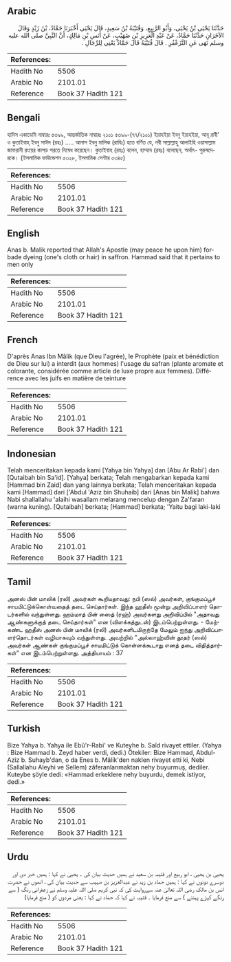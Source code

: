 ## Arabic


<div dir="rtl" lang="ar" style={{fontSize:'larger',backgroundColor:'#f8f9fa',padding:20}}>
حَدَّثَنَا يَحْيَى بْنُ يَحْيَى، وَأَبُو الرَّبِيعِ، وَقُتَيْبَةُ بْنُ سَعِيدٍ، قَالَ يَحْيَى أَخْبَرَنَا حَمَّادُ، بْنُ زَيْدٍ وَقَالَ الآخَرَانِ حَدَّثَنَا حَمَّادٌ، عَنْ عَبْدِ الْعَزِيزِ بْنِ صُهَيْبٍ، عَنْ أَنَسِ بْنِ مَالِكٍ، أَنَّ النَّبِيَّ صلى الله عليه وسلم نَهَى عَنِ التَّزَعْفُرِ ‏.‏ قَالَ قُتَيْبَةُ قَالَ حَمَّادٌ يَعْنِي لِلرِّجَالِ ‏.‏
</div>
<div style={{backgroundColor:'#f8f9fa',padding:20, marginBottom: 10}}><table> <thead> <tr> <th>References:</th> <th></th> </tr> </thead> <tbody><tr><td>Hadith No</td><td>5506</td></tr><tr><td>Arabic No</td><td>2101.01</td></tr><tr><td>Reference</td><td>Book 37 Hadith 121</td></tr></tbody></table></div>

## Bengali


<div dir="ltr" lang="bn" style={{fontSize:'larger',backgroundColor:'#f8f9fa',padding:20}}>
হাদিস একাডেমি নাম্বারঃ ৫৩৯৯, আন্তর্জাতিক নাম্বারঃ ২১০১ ৫৩৯৯-(৭৭/২১০১) ইয়াহইয়া ইবনু ইয়াহইয়া, আবূ রাবী’ ও কুতাইবাহ্ ইবনু সাঈদ (রহঃ) ..... আনাস ইবনু মালিক (রাযিঃ) হতে বর্ণিত যে, নবী সাল্লাল্লাহু আলাইহি ওয়াসাল্লাম জাফরানী রংয়ের কাপড় পরতে নিষেধ করেছেন। কুতাইবাহ (রহঃ) বলেন, হাম্মাদ (রহঃ) বলেছেন, অর্থাৎ- পুরুষদেরকে। (ইসলামিক ফাউন্ডেশন ৫৩২৮, ইসলামিক সেন্টার ৫৩৪৫)
</div>
<div style={{backgroundColor:'#f8f9fa',padding:20, marginBottom: 10}}><table> <thead> <tr> <th>References:</th> <th></th> </tr> </thead> <tbody><tr><td>Hadith No</td><td>5506</td></tr><tr><td>Arabic No</td><td>2101.01</td></tr><tr><td>Reference</td><td>Book 37 Hadith 121</td></tr></tbody></table></div>

## English


<div dir="ltr" lang="en" style={{fontSize:'larger',backgroundColor:'#f8f9fa',padding:20}}>
Anas b. Malik reported that Allah's Apostle (may peace he upon him) forbade dyeing (one's cloth or hair) in saffron. Hammad said that it pertains to men only
</div>
<div style={{backgroundColor:'#f8f9fa',padding:20, marginBottom: 10}}><table> <thead> <tr> <th>References:</th> <th></th> </tr> </thead> <tbody><tr><td>Hadith No</td><td>5506</td></tr><tr><td>Arabic No</td><td>2101.01</td></tr><tr><td>Reference</td><td>Book 37 Hadith 121</td></tr></tbody></table></div>

## French


<div dir="ltr" lang="fr" style={{fontSize:'larger',backgroundColor:'#f8f9fa',padding:20}}>
D'après Anas Ibn Mâlik (que Dieu l'agrée), le Prophète (paix et bénédiction de Dieu sur lui) a interdit (aux hommes) l'usage du safran (plante aromate et colorante, considérée comme article de luxe propre aux femmes). Différence avec les juifs en matière de teinture
</div>
<div style={{backgroundColor:'#f8f9fa',padding:20, marginBottom: 10}}><table> <thead> <tr> <th>References:</th> <th></th> </tr> </thead> <tbody><tr><td>Hadith No</td><td>5506</td></tr><tr><td>Arabic No</td><td>2101.01</td></tr><tr><td>Reference</td><td>Book 37 Hadith 121</td></tr></tbody></table></div>

## Indonesian


<div dir="ltr" lang="id" style={{fontSize:'larger',backgroundColor:'#f8f9fa',padding:20}}>
Telah menceritakan kepada kami [Yahya bin Yahya] dan [Abu Ar Rabi'] dan [Qutaibah bin Sa'id]. [Yahya] berkata; Telah mengabarkan kepada kami [Hammad bin Zaid] dan yang lainnya berkata; Telah menceritakan kepada kami [Hammad] dari ['Abdul 'Aziz bin Shuhaib] dari [Anas bin Malik] bahwa Nabi shallallahu 'alaihi wasallam melarang mencelup dengan Za'faran (warna kuning). [Qutaibah] berkata; [Hammad] berkata; 'Yaitu bagi laki-laki
</div>
<div style={{backgroundColor:'#f8f9fa',padding:20, marginBottom: 10}}><table> <thead> <tr> <th>References:</th> <th></th> </tr> </thead> <tbody><tr><td>Hadith No</td><td>5506</td></tr><tr><td>Arabic No</td><td>2101.01</td></tr><tr><td>Reference</td><td>Book 37 Hadith 121</td></tr></tbody></table></div>

## Tamil


<div dir="ltr" lang="ta" style={{fontSize:'larger',backgroundColor:'#f8f9fa',padding:20}}>
அனஸ் பின் மாலிக் (ரலி) அவர்கள் கூறியதாவது: நபி (ஸல்) அவர்கள், குங்குமப்பூச் சாயமிட்டுக்கொள்வதைத் தடை செய்தார்கள். இந்த ஹதீஸ் மூன்று அறிவிப்பாளர் தொடர்களில் வந்துள்ளது. ஹம்மாத் பின் ஸைத் (ரஹ்) அவர்களது அறிவிப்பில் "அதாவது ஆண்களுக்குத் தடை செய்தார்கள்" என (விளக்கத்துடன்) இடம்பெற்றுள்ளது. - மேற்கண்ட ஹதீஸ் அனஸ் பின் மாலிக் (ரலி) அவர்களிடமிருந்தே மேலும் ஐந்து அறிவிப்பாளர்தொடர்கள் வழியாகவும் வந்துள்ளது. அவற்றில் "அல்லாஹ்வின் தூதர் (ஸல்) அவர்கள் ஆண்கள் குங்குமப்பூச் சாயமிட்டுக் கொள்ளக்கூடாது எனத் தடை விதித்தார்கள்" என இடம்பெற்றுள்ளது. அத்தியாயம் : 37
</div>
<div style={{backgroundColor:'#f8f9fa',padding:20, marginBottom: 10}}><table> <thead> <tr> <th>References:</th> <th></th> </tr> </thead> <tbody><tr><td>Hadith No</td><td>5506</td></tr><tr><td>Arabic No</td><td>2101.01</td></tr><tr><td>Reference</td><td>Book 37 Hadith 121</td></tr></tbody></table></div>

## Turkish


<div dir="ltr" lang="tr" style={{fontSize:'larger',backgroundColor:'#f8f9fa',padding:20}}>
Bize Yahya b. Yahya ile Ebû'r-Rabi' ve Kuteyhe b. Saîd rivayet ettiler. (Yahya : Bize Hammad b. Zeyd haber verdi, dedi.) Ötekiler: Bize Hammad, Abdul-Aziz b. Suhayb'dan, o da Enes b. Mâlik'den naklen rivayet etti ki, Nebi (Sallallahu Aleyhi ve Sellem) zâferanlanmaktan nehy buyurmuş, dediler. Kuteybe şöyle dedi: «Hammad erkeklere nehy buyurdu, demek istiyor, dedi.»
</div>
<div style={{backgroundColor:'#f8f9fa',padding:20, marginBottom: 10}}><table> <thead> <tr> <th>References:</th> <th></th> </tr> </thead> <tbody><tr><td>Hadith No</td><td>5506</td></tr><tr><td>Arabic No</td><td>2101.01</td></tr><tr><td>Reference</td><td>Book 37 Hadith 121</td></tr></tbody></table></div>

## Urdu


<div dir="rtl" lang="ur" style={{fontSize:'larger',backgroundColor:'#f8f9fa',padding:20}}>
یحییٰ بن یحییٰ ، ابو ربیع اور قتیبہ بن سعید نے ہمیں حدیث بیان کی ۔ یحییٰ نے کہا : ہمیں خبر دی اور دوسرے دونوں نے کہا : ہمیں حماد بن زید نے عبدالعزیز بن صہیب سے حدیث بیان کی ، انھوں نے حضرت انس بن مالک رضی اللہ تعالیٰ عنہ سےروایت کی کہ نبی کریم صلی اللہ علیہ وسلم نے زعفرانی رنگ ( سے رنگے کپڑے پہننے ) سے منع فرمایا ۔ قتیبہ نے کہا کہ حماد نے کہا : یعنی مردوں کو ( منع فرمایا)
</div>
<div style={{backgroundColor:'#f8f9fa',padding:20, marginBottom: 10}}><table> <thead> <tr> <th>References:</th> <th></th> </tr> </thead> <tbody><tr><td>Hadith No</td><td>5506</td></tr><tr><td>Arabic No</td><td>2101.01</td></tr><tr><td>Reference</td><td>Book 37 Hadith 121</td></tr></tbody></table></div>